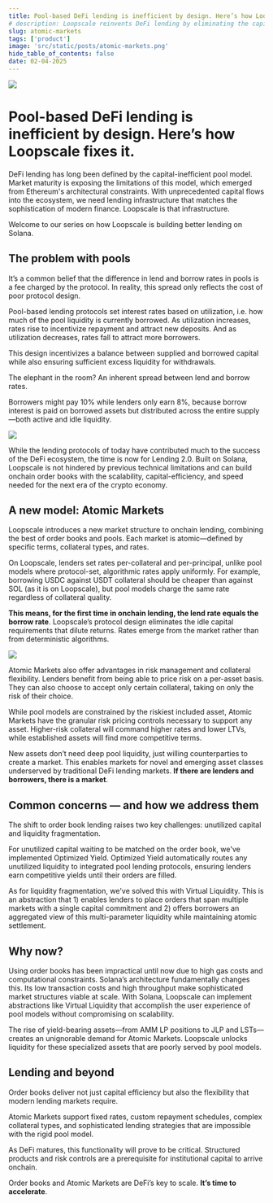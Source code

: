```yaml
---
title: Pool-based DeFi lending is inefficient by design. Here’s how Loopscale fixes it.
# description: Loopscale reinvents DeFi lending by eliminating the capital inefficiencies of pool models through an innovative orderbook design built on Solana's high-throughput infrastructure.
slug: atomic-markets
tags: ['product']
image: 'src/static/posts/atomic-markets.png'
hide_table_of_contents: false
date: 02-04-2025
---
```


<!-- truncate -->
![](../static/img/posts/atomic-markets.png)

# Pool-based DeFi lending is inefficient by design. Here’s how Loopscale fixes it.

DeFi lending has long been defined by the capital-inefficient pool model. Market maturity is exposing the limitations of this model, which emerged from Ethereum's architectural constraints. With unprecedented capital flows into the ecosystem, we need lending infrastructure that matches the sophistication of modern finance. Loopscale is that infrastructure.

Welcome to our series on how Loopscale is building better lending on Solana.

## The problem with pools
It’s a common belief that the difference in lend and borrow rates in pools is a fee charged by the protocol. In reality, this spread only reflects the cost of poor protocol design.

Pool-based lending protocols set interest rates based on utilization, i.e. how much of the pool liquidity is currently borrowed. As utilization increases, rates rise to incentivize repayment and attract new deposits. And as utilization decreases, rates fall to attract more borrowers.

This design incentivizes a balance between supplied and borrowed capital while also ensuring sufficient excess liquidity for withdrawals.

The elephant in the room? An inherent spread between lend and borrow rates.

Borrowers might pay 10% while lenders only earn 8%, because borrow interest is paid on borrowed assets but distributed across the entire supply—both active and idle liquidity.

![](../static/img/posts/utilization-based-rates.png)

While the lending protocols of today have contributed much to the success of the DeFi ecosystem, the time is now for Lending 2.0. Built on Solana, Loopscale is not hindered by previous technical limitations and can build onchain order books with the scalability, capital-efficiency, and speed needed for the next era of the crypto economy.

## A new model: Atomic Markets
Loopscale introduces a new market structure to onchain lending, combining the best of order books and pools. Each market is atomic—defined by specific terms, collateral types, and rates.

On Loopscale, lenders set rates per-collateral and per-principal, unlike pool models where protocol-set, algorithmic rates apply uniformly. For example, borrowing USDC against USDT collateral should be cheaper than against SOL (as it is on Loopscale), but pool models charge the same rate regardless of collateral quality.

**This means, for the first time in onchain lending, the lend rate equals the borrow rate**. Loopscale’s protocol design eliminates the idle capital requirements that dilute returns. Rates emerge from the market rather than from deterministic algorithms.

![](../static/img/posts/order-book-matching.png)

Atomic Markets also offer advantages in risk management and collateral flexibility. Lenders benefit from being able to price risk on a per-asset basis. They can also choose to accept only certain collateral, taking on only the risk of their choice.

While pool models are constrained by the riskiest included asset, Atomic Markets have the granular risk pricing controls necessary to support any asset. Higher-risk collateral will command higher rates and lower LTVs, while established assets will find more competitive terms.

New assets don’t need deep pool liquidity, just willing counterparties to create a market. This enables markets for novel and emerging asset classes underserved by traditional DeFi lending markets. **If there are lenders and borrowers, there is a market**.

## Common concerns — and how we address them
The shift to order book lending raises two key challenges: unutilized capital and liquidity fragmentation.

For unutilized capital waiting to be matched on the order book, we've implemented Optimized Yield. Optimized Yield automatically routes any unutilized liquidity to integrated pool lending protocols, ensuring lenders earn competitive yields until their orders are filled.

As for liquidity fragmentation, we've solved this with Virtual Liquidity. This is an abstraction that 1) enables lenders to place orders that span multiple markets with a single capital commitment and 2) offers borrowers an aggregated view of this multi-parameter liquidity while maintaining atomic settlement.  

## Why now?
Using order books has been impractical until now due to high gas costs and computational constraints. Solana’s architecture fundamentally changes this. Its low transaction costs and high throughput make sophisticated market structures viable at scale. With Solana, Loopscale can implement abstractions like Virtual Liquidity that accomplish the user experience of pool models without compromising on scalability.

The rise of yield-bearing assets—from AMM LP positions to JLP and LSTs—creates an unignorable demand for Atomic Markets. Loopscale unlocks liquidity for these specialized assets that are poorly served by pool models.

## Lending and beyond
Order books deliver not just capital efficiency but also the flexibility that modern lending markets require.

Atomic Markets support fixed rates, custom repayment schedules, complex collateral types, and sophisticated lending strategies that are impossible with the rigid pool model.

As DeFi matures, this functionality will prove to be critical. Structured products and risk controls are a prerequisite for institutional capital to arrive onchain.

Order books and Atomic Markets are DeFi’s key to scale. **It’s time to accelerate**.
